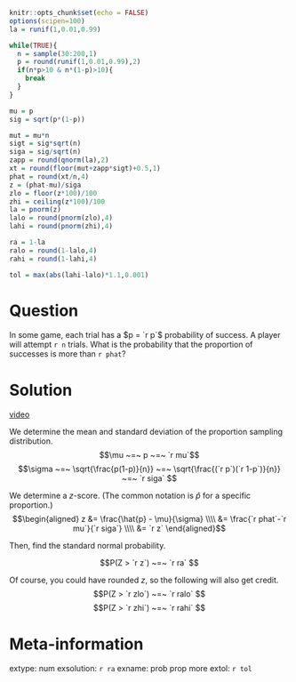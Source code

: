 ```r
knitr::opts_chunk$set(echo = FALSE)
options(scipen=100)
la = runif(1,0.01,0.99)

while(TRUE){
  n = sample(30:200,1)
  p = round(runif(1,0.01,0.99),2)
  if(n*p>10 & n*(1-p)>10){
    break
  }
}

mu = p
sig = sqrt(p*(1-p))

mut = mu*n
sigt = sig*sqrt(n)
siga = sig/sqrt(n)
zapp = round(qnorm(la),2)
xt = round(floor(mut+zapp*sigt)+0.5,1)
phat = round(xt/n,4)
z = (phat-mu)/siga
zlo = floor(z*100)/100
zhi = ceiling(z*100)/100
la = pnorm(z)
lalo = round(pnorm(zlo),4)
lahi = round(pnorm(zhi),4)

ra = 1-la
ralo = round(1-lalo,4)
rahi = round(1-lahi,4)

tol = max(abs(lahi-lalo)*1.1,0.001)
```

Question
========

In some game, each trial has a $p = `r p`$ probability of success. A player will attempt `r n` trials. What is the probability that the proportion of successes is more than `r phat`?


Solution
========

[video](https://vimeo.com/531943173){target="_blank"}

We determine the mean and standard deviation of the proportion sampling distribution.
$$\mu ~=~ p ~=~ `r mu`$$
$$\sigma ~=~ \sqrt{\frac{p(1-p)}{n}} ~=~ \sqrt{\frac{(`r p`)(`r 1-p`)}{n}} ~=~ `r siga` $$

We determine a $z$-score. (The common notation is $\hat{p}$ for a specific proportion.)
$$\begin{aligned}
z &= \frac{\hat{p} - \mu}{\sigma} \\\\
&= \frac{`r phat`-`r mu`}{`r siga`} \\\\
&= `r z`
\end{aligned}$$

Then, find the standard normal probability.

$$P(Z > `r z`) ~=~ `r ra` $$

Of course, you could have rounded $z$, so the following will also get credit.
$$P(Z > `r zlo`) ~=~ `r ralo` $$
$$P(Z > `r zhi`) ~=~ `r rahi` $$



Meta-information
================
extype: num
exsolution: `r ra`
exname: prob prop more
extol: `r tol`

